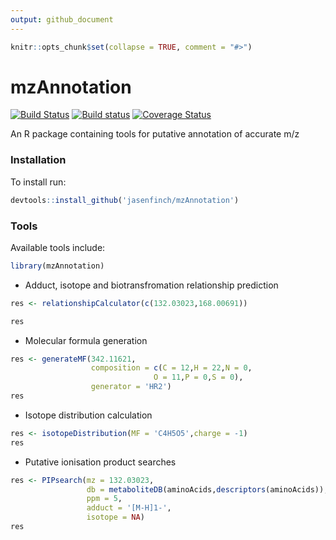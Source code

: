 ```yaml
---
output: github_document
---
```


```r
knitr::opts_chunk$set(collapse = TRUE, comment = "#>")
```

# mzAnnotation

[![Build Status](https://travis-ci.org/jasenfinch/mzAnnotation.svg?branch=devel)](https://travis-ci.org/jasenfinch/mzAnnotation) 
[![Build status](https://ci.appveyor.com/api/projects/status/b9wgaej0u690ls20/branch/devel?svg=true)](https://ci.appveyor.com/project/jasenfinch/mzannotation/branch/devel)
[![Coverage Status](https://img.shields.io/codecov/c/github/jasenfinch/mzAnnotation/devel.svg)](https://codecov.io/github/jasenfinch/mzAnnotation?branch=devel)

An R package containing tools for putative annotation of accurate m/z

### Installation

To install run:
```R
devtools::install_github('jasenfinch/mzAnnotation')
```

### Tools

Available tools include:

```r
library(mzAnnotation)
```

* Adduct, isotope and biotransfromation relationship prediction
```r
res <- relationshipCalculator(c(132.03023,168.00691))

res
```

* Molecular formula generation
```r
res <- generateMF(342.11621,
                  composition = c(C = 12,H = 22,N = 0,
                                O = 11,P = 0,S = 0),
                  generator = 'HR2')
res
```

* Isotope distribution calculation
```r
res <- isotopeDistribution(MF = 'C4H5O5',charge = -1)
res
```

* Putative ionisation product searches
```r
res <- PIPsearch(mz = 132.03023,
                 db = metaboliteDB(aminoAcids,descriptors(aminoAcids)),
                 ppm = 5,
                 adduct = '[M-H]1-',
                 isotope = NA)
res
```